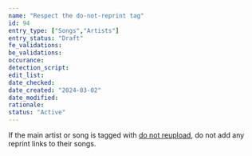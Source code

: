 ```yaml
---
name: "Respect the do-not-reprint tag"
id: 94
entry_type: ["Songs","Artists"]
entry_status: "Draft"
fe_validations:
be_validations:
occurance:
detection_script:
edit_list:
date_checked:
date_created: "2024-03-02"
date_modified:
rationale:
status: "Active"
---
```

If the main artist or song is tagged with [do not reupload](https://vocadb.net/T/1695/), do not add any reprint links to their songs.